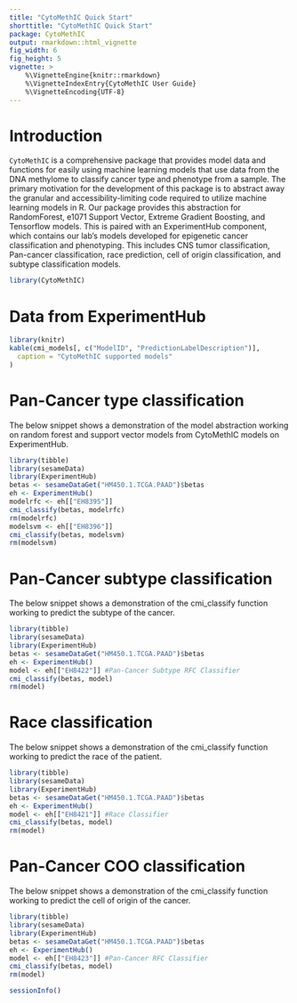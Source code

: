 ```yaml
---
title: "CytoMethIC Quick Start"
shorttitle: "CytoMethIC Quick Start"
package: CytoMethIC
output: rmarkdown::html_vignette
fig_width: 6
fig_height: 5
vignette: >
    %\VignetteEngine{knitr::rmarkdown}
    %\VignetteIndexEntry{CytoMethIC User Guide}
    %\VignetteEncoding{UTF-8}
---
```


# Introduction

`CytoMethIC` is a comprehensive package that provides model data and functions for easily using machine learning models that use data from the DNA methylome to classify cancer type and phenotype from a sample. The primary motivation for the development of this package is to abstract away the granular and accessibility-limiting code required to utilize machine learning models in R. Our package provides this abstraction for RandomForest, e1071 Support Vector, Extreme Gradient Boosting, and Tensorflow models. This is paired with an ExperimentHub component, which contains our lab's models developed for epigenetic cancer classification and phenotyping. This includes CNS tumor classification, Pan-cancer classification, race prediction, cell of origin classification, and subtype classification models.

```r
library(CytoMethIC)

```

# Data from ExperimentHub

```r
library(knitr)
kable(cmi_models[, c("ModelID", "PredictionLabelDescription")],
  caption = "CytoMethIC supported models"
)

```

# Pan-Cancer type classification
The below snippet shows a demonstration of the model abstraction working on random forest and support vector models from CytoMethIC models on ExperimentHub.

```r
library(tibble)
library(sesameData)
library(ExperimentHub)
betas <- sesameDataGet("HM450.1.TCGA.PAAD")$betas
eh <- ExperimentHub()
modelrfc <- eh[["EH8395"]]
cmi_classify(betas, modelrfc)
rm(modelrfc)
modelsvm <- eh[["EH8396"]]
cmi_classify(betas, modelsvm)
rm(modelsvm)
```
# Pan-Cancer subtype classification
The below snippet shows a demonstration of the cmi_classify function working to predict the subtype of the cancer.
```r
library(tibble)
library(sesameData)
library(ExperimentHub)
betas <- sesameDataGet("HM450.1.TCGA.PAAD")$betas
eh <- ExperimentHub()
model <- eh[["EH8422"]] #Pan-Cancer Subtype RFC Classifier
cmi_classify(betas, model)
rm(model)
```

# Race classification
The below snippet shows a demonstration of the cmi_classify function working to predict the race of the patient.
```r
library(tibble)
library(sesameData)
library(ExperimentHub)
betas <- sesameDataGet("HM450.1.TCGA.PAAD")$betas
eh <- ExperimentHub()
model <- eh[["EH8421"]] #Race Classifier
cmi_classify(betas, model)
rm(model)
```
# Pan-Cancer COO classification
The below snippet shows a demonstration of the cmi_classify function working to predict the cell of origin of the cancer.
```r
library(tibble)
library(sesameData)
library(ExperimentHub)
betas <- sesameDataGet("HM450.1.TCGA.PAAD")$betas
eh <- ExperimentHub()
model <- eh[["EH8423"]] #Pan-Cancer RFC Classifier
cmi_classify(betas, model)
rm(model)
```
```r
sessionInfo()
```

